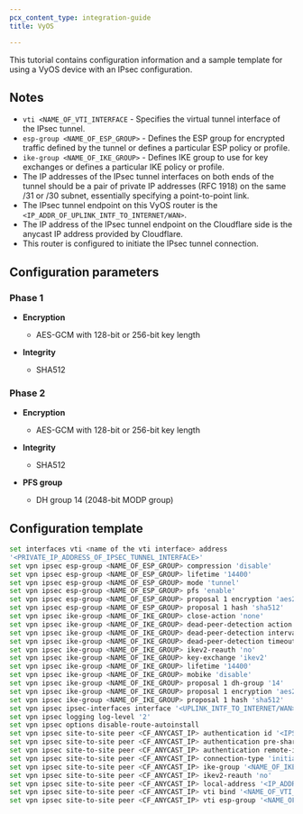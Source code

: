 ```yaml
---
pcx_content_type: integration-guide
title: VyOS

---
```


This tutorial contains configuration information and a sample template for using a VyOS device with an IPsec configuration.

## Notes

- `vti <NAME_OF_VTI_INTERFACE` - Specifies the virtual tunnel interface of the IPsec tunnel.
- `esp-group <NAME_OF_ESP_GROUP>` - Defines the ESP group for encrypted traffic defined by the tunnel or defines a particular ESP policy or profile.
- `ike-group <NAME_OF_IKE_GROUP>` - Defines IKE group to use for key exchanges or defines a particular IKE policy or profile.
- The IP addresses of the IPsec tunnel interfaces on both ends of the tunnel should be a pair of private IP addresses (RFC 1918) on the same /31 or /30 subnet, essentially specifying a point-to-point link.
- The IPsec tunnel endpoint on this VyOS router is the `<IP_ADDR_OF_UPLINK_INTF_TO_INTERNET/WAN>`.
- The IP address of the IPsec tunnel endpoint on the Cloudflare side is the anycast IP address provided by Cloudflare.
- This router is configured to initiate the IPsec tunnel connection.

## Configuration parameters

### Phase 1

- **Encryption**
  - AES-GCM with 128-bit or 256-bit key length

- **Integrity**
  - SHA512

### Phase 2

- **Encryption**
  - AES-GCM with 128-bit or 256-bit key length

- **Integrity**
  - SHA512

- **PFS group**
  - DH group 14 (2048-bit MODP group)

## Configuration template

```bash
set interfaces vti <name of the vti interface> address
'<PRIVATE_IP_ADDRESS_OF_IPSEC_TUNNEL_INTERFACE>'
set vpn ipsec esp-group <NAME_OF_ESP_GROUP> compression 'disable'
set vpn ipsec esp-group <NAME_OF_ESP_GROUP> lifetime '14400'
set vpn ipsec esp-group <NAME_OF_ESP_GROUP> mode 'tunnel'
set vpn ipsec esp-group <NAME_OF_ESP_GROUP> pfs 'enable'
set vpn ipsec esp-group <NAME_OF_ESP_GROUP> proposal 1 encryption 'aes256gcm128'
set vpn ipsec esp-group <NAME_OF_ESP_GROUP> proposal 1 hash 'sha512'
set vpn ipsec ike-group <NAME_OF_IKE_GROUP> close-action 'none'
set vpn ipsec ike-group <NAME_OF_IKE_GROUP> dead-peer-detection action 'restart'
set vpn ipsec ike-group <NAME_OF_IKE_GROUP> dead-peer-detection interval '30'
set vpn ipsec ike-group <NAME_OF_IKE_GROUP> dead-peer-detection timeout '120'
set vpn ipsec ike-group <NAME_OF_IKE_GROUP> ikev2-reauth 'no'
set vpn ipsec ike-group <NAME_OF_IKE_GROUP> key-exchange 'ikev2'
set vpn ipsec ike-group <NAME_OF_IKE_GROUP> lifetime '14400'
set vpn ipsec ike-group <NAME_OF_IKE_GROUP> mobike 'disable'
set vpn ipsec ike-group <NAME_OF_IKE_GROUP> proposal 1 dh-group '14'
set vpn ipsec ike-group <NAME_OF_IKE_GROUP> proposal 1 encryption 'aes256gcm128'
set vpn ipsec ike-group <NAME_OF_IKE_GROUP> proposal 1 hash 'sha512'
set vpn ipsec ipsec-interfaces interface '<UPLINK_INTF_TO_INTERNET/WAN>'
set vpn ipsec logging log-level '2'
set vpn ipsec options disable-route-autoinstall
set vpn ipsec site-to-site peer <CF_ANYCAST_IP> authentication id '<IPSEC_ID_STRING_IN_RESULT_OF_PSK_KEY-GEN_VIA_CF_API>'
set vpn ipsec site-to-site peer <CF_ANYCAST_IP> authentication pre-shared-secret '<PSK_KEY_STRING_GENERATED_VIA_CF_API>'
set vpn ipsec site-to-site peer <CF_ANYCAST_IP> authentication remote-id '<CF_ANYCAST_IP>'
set vpn ipsec site-to-site peer <CF_ANYCAST_IP> connection-type 'initiate'
set vpn ipsec site-to-site peer <CF_ANYCAST_IP> ike-group '<NAME_OF_IKE_GROUP>'
set vpn ipsec site-to-site peer <CF_ANYCAST_IP> ikev2-reauth 'no'
set vpn ipsec site-to-site peer <CF_ANYCAST_IP> local-address '<IP_ADDR_OF_UPLINK_INTF_TO_INTERNET/WAN>'
set vpn ipsec site-to-site peer <CF_ANYCAST_IP> vti bind '<NAME_OF_VTI_INTERFACE>'
set vpn ipsec site-to-site peer <CF_ANYCAST_IP> vti esp-group '<NAME_OF_ESP_GROUP>'
```
